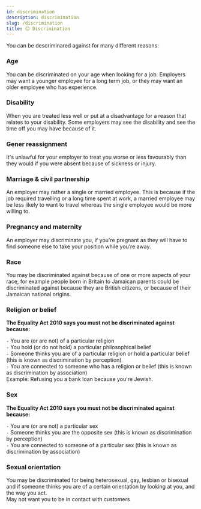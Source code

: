 ```yaml
---
id: discrimination
description: discrimination
slug: /discrimination
title: 😔 Discrimination
---
```


You can be descriminared against for many different reasons:

### Age
You can be discriminated on your age when looking for a job. Employers may want a younger employee for a long term job, or they may want an older employee who has experience.

### Disability
When you are treated less well or put at a disadvantage for a reason that relates to your disability. Some employers may see the disability and see the time off you may have because of it.

### Gener reassignment
It's unlawful for your employer to treat you worse or less favourably than they would if you were absent because of sickness or injury.

### Marriage & civil partnership
An employer may rather a single or married employee. This is because if the job required travelling or a long time spent at work, a married employee may be less likely to want to travel whereas the single employee would be more willing to.

### Pregnancy and maternity
An employer may discriminate you, if you're pregnant as they will have to find someone else to take your position while you’re away.

### Race
You may be discriminated against because of one or more aspects of your race, for example people born in Britain to Jamaican parents could be discriminated against because they are British citizens, or because of their Jamaican national origins.

### Religion or belief
**The Equality Act 2010 says you must not be discriminated against because:** <br />

`-` You are (or are not) of a particular religion  <br />
`-` You hold (or do not hold) a particular philosophical belief  <br />
`-` Someone thinks you are of a particular religion or hold a particular belief (this is known as discrimination by perception)  <br />
`-` You are connected to someone who has a religion or belief (this is known as discrimination by association)  <br />
Example: Refusing you a bank loan because you're Jewish. 

### Sex
**The Equality Act 2010 says you must not be discriminated against because:** <br />

`-` You are (or are not) a particular sex <br />
`-` Someone thinks you are the opposite sex (this is known as discrimination by perception) <br />
`-` You are connected to someone of a particular sex (this is known as discrimination by association) <br />

### Sexual orientation
You may be discriminated for being heterosexual, gay, lesbian or bisexual and if someone thinks you are of a certain orientation by looking at you, and the way you act. <br />
May not want you to be in contact with customers

